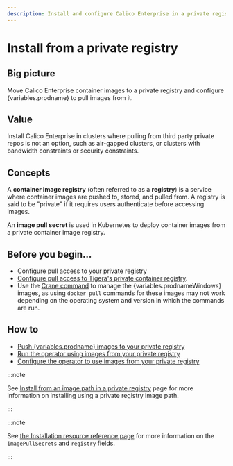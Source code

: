 ```yaml
---
description: Install and configure Calico Enterprise in a private registry.
---
```



# Install from a private registry

## Big picture

Move Calico Enterprise container images to a private registry and configure {variables.prodname} to pull images from it.

## Value

Install Calico Enterprise in clusters where pulling from third party private repos is not an option, such as air-gapped clusters, or clusters with bandwidth constraints or security constraints.

## Concepts

A **container image registry** (often referred to as a **registry**) is a service where container images are pushed to, stored, and pulled from. A registry is said to be "private" if it requires users authenticate before accessing images.

An **image pull secret** is used in Kubernetes to deploy container images from a private container image registry.

## Before you begin...

- Configure pull access to your private registry
- [Configure pull access to Tigera's private container registry](../calico-enterprise.mdx#get-private-registry-credentials-and-license-key).
- Use the [Crane command](https://github.com/google/go-containerregistry/blob/main/cmd/crane/README.md) to manage the {variables.prodnameWindows} images, as using `docker pull` commands for these images may not work depending on the operating system and version in which the commands are run.

## How to

- [Push {variables.prodname} images to your private registry](#push-calico-enterprise-images-to-your-private-registry)
- [Run the operator using images from your private registry](#run-the-operator-using-images-from-your-private-registry)
- [Configure the operator to use images from your private registry](#configure-the-operator-to-use-images-from-your-private-registry)

<PrivateRegistryRegularTemp />

:::note

See [Install from an image path in a private registry](private-registry-image-path.mdx#big-picture) page for more information on installing using a private registry image path.

:::

:::note

See [the Installation resource reference page](../../../reference/installation/api.mdx) for more information on the `imagePullSecrets` and `registry` fields.

:::

